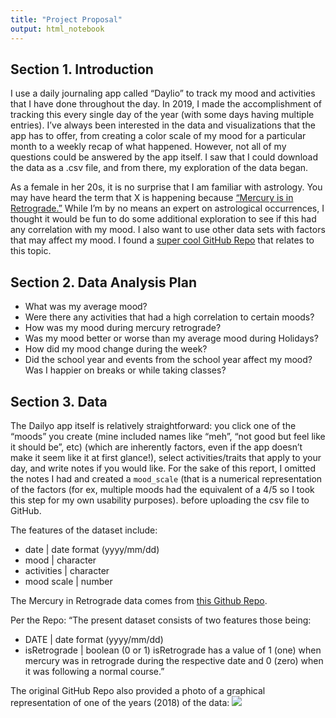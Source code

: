 ```yaml
---
title: "Project Proposal"
output: html_notebook
---
```


## Section 1. Introduction

I use a daily journaling app called "Daylio" to track my mood and activities that I have done throughout the day. In 2019, I made the accomplishment of tracking this every single day of the year (with some days having multiple entries). I've always been interested in the data and visualizations that the app has to offer, from creating a color scale of my mood for a particular month to a weekly recap of what happened. However, not all of my questions could be answered by the app itself. I saw that I could download the data as a .csv file, and from there, my exploration of the data began.

As a female in her 20s, it is no surprise that I am familiar with astrology. You may have heard the term that X is happening because ["Mercury is in Retrograde."](https://www.cnn.com/cnn-underscored/health-fitness/mercury-retrograde-2022) While I'm by no means an expert on astrological occurrences, I thought it would be fun to do some additional exploration to see if this had any correlation with my mood. I also want to use other data sets with factors that may affect my mood. I found a [super cool GitHub Repo](https://github.com/Paris778/Retrograde-Mercury-Dates-Dataset-1990-2020) that relates to this topic.

## Section 2. Data Analysis Plan

- What was my average mood?
- Were there any activities that had a high correlation to certain moods?
- How was my mood during mercury retrograde? 
- Was my mood better or worse than my average mood during Holidays? 
- How did my mood change during the week?
- Did the school year and events from the school year affect my mood? Was I happier on breaks or while taking classes?

## Section 3. Data

The Dailyo app itself is relatively straightforward: you click one of the "moods" you create (mine included names like "meh", "not good but feel like it should be", etc) (which are inherently factors, even if the app doesn't make it seem like it at first glance!), select activities/traits that apply to your day, and write notes if you would like. 
For the sake of this report, I omitted the notes I had and created a `mood_scale` (that is a numerical representation of the factors (for ex, multiple moods had the equivalent of a 4/5 so I took this step for my own usability purposes). before uploading the csv file to GitHub.

The features of the dataset include:

* date | date format (yyyy/mm/dd)
* mood | character 
* activities | character
* mood scale | number

The Mercury in Retrograde data comes from [this Github Repo](https://github.com/Paris778/Retrograde-Mercury-Dates-Dataset-1990-2020).

Per the Repo:
"The present dataset consists of two features those being:

* DATE | date format (yyyy/mm/dd)
* isRetrograde | boolean (0 or 1)
isRetrograde has a value of 1 (one) when mercury was in retrograde during the respective date and 0 (zero) when it was following a normal course."

The original GitHub Repo also provided a photo of a graphical representation of one of the years (2018) of the data:
![](https://raw.githubusercontent.com/Paris778/Retrograde-Mercury-Dates-Dataset-1990-2020/main/screenshots/2018_mercury.png)